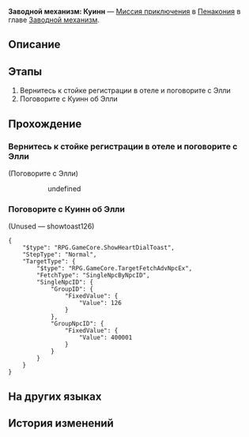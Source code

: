 {{Дополнить|Диалоги.}}
{{Миссия Инфобокс
|id              = 4240305
|Название        = 
|Изображение     = Миссия Освоения Заводной механизм Куинн.png
|Тип             = Миссия приключения
|События         = 
|Глава           = Заводной механизм
|Условия         = Завершена [[Миссия Освоения]] ''[[Ночь по имени Нежность]]''
|Персонажи       = Первопроходец; Элли
|СтартЛокация    = [[Пенакония]] — [[Золотой миг]]
|Локации         = Золотой миг
|Предыдущая      = 
|Следующая       = 
|Награды         = Опыт Освоения*100; Звёздный нефрит*10; Путеводитель путешественника*3; Часокредиты*180; Кредиты*20 000
}}
'''Заводной механизм: Куинн''' — [[Миссия приключения]] в [[Пенакония]] в главе [[Заводной механизм]].

==Описание==
{{Описание|<!--официальное описание из Перекрёстка судеб-->}}

==Этапы==
# Вернитесь к стойке регистрации в отеле и поговорите с Элли
# Поговорите с Куинн об Элли

==Прохождение==
{{Дополнить}}

{{Диалог Конец}}

===Вернитесь к стойке регистрации в отеле и поговорите с Элли===
{{Описание миссии|локация=Отель «Грёзы» (реальность)|Тик-так! Покрутите стрелки... Тик-так!<br />Исследуйте сознание людей, они ждут этого. Помогите им раскрыть свою истинную сущность.}}
{{Диалог Начало}}

;(Поговорите с Элли)
<!--Unknown TalkSentence: 413050701-->
::{{Диалог|Стрелка}} undefined
:<!--Unknown TalkSentence: 413050703-->
:<!--Unknown TalkSentence: 413050704-->
<!--Unknown TalkSentence: 413050711-->
:<!--Unknown TalkSentence: 413050712-->
:<!--Unknown TalkSentence: 413050713-->
{{Диалог Конец}}

===Поговорите с Куинн об Элли===
{{Диалог Начало}}
;(Unused &mdash; showtoast126)
<pre>{
	"$type": "RPG.GameCore.ShowHeartDialToast",
	"StepType": "Normal",
	"TargetType": {
		"$type": "RPG.GameCore.TargetFetchAdvNpcEx",
		"FetchType": "SingleNpcByNpcID",
		"SingleNpcID": {
			"GroupID": {
				"FixedValue": {
					"Value": 126
				}
			},
			"GroupNpcID": {
				"FixedValue": {
					"Value": 400001
				}
			}
		}
	}
}</pre>
{{Диалог Конец}}

==На других языках==
{{На других языках
|en   = Clockwork: Quinn
|zhs  = 钟表把戏：奎茵
|zht  = 鐘錶把戲：奎茵
|ja   = クロックトリック：クイン
|ko   = 시계 트릭: 퀸
|es   = Trucorreloj: Quinn
|fr   = Pouvoir de la Pendule&nbsp;: Quinn
|ru   = Заводной механизм: Куинн
|th   = กลนาฬิกา: Quinn
|vi   = Thủ Thuật Đồng Hồ: Quinn
|de   = Uhrwerk: Quinn
|id   = Clockwork: Quinn
|pt   = Truquelógio: Quinn
}}

==История изменений==
{{История изменений|2.7}}
